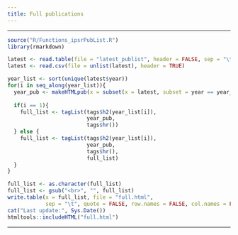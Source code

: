 ```yaml
---
title: Full publications
---
```


---

```r
source("R/Functions_ipsrPubList.R")
library(rmarkdown)

latest <- read.table(file = "latest_publist", header = FALSE, sep = "\t")
latest <- read.csv(file = unlist(latest), header = TRUE)

year_list <- sort(unique(latest$year))
for(i in seq_along(year_list)){
  year_pub <- makeHTMLpub(x = subset(x = latest, subset = year == year_list[i]))
  
  if(i == 1){
    full_list <- tagList(tags$h2(year_list[i]),
                         year_pub,
                         tags$hr())
  } else {
    full_list <- tagList(tags$h2(year_list[i]),
                         year_pub,
                         tags$hr(),
                         full_list)
  }
}

full_list <- as.character(full_list)
full_list <- gsub("<br>", "", full_list)
write.table(x = full_list, file = "full.html", 
            sep = "\t", quote = FALSE, row.names = FALSE, col.names = FALSE)
cat("Last update:", Sys.Date())
htmltools::includeHTML("full.html")
```

---
